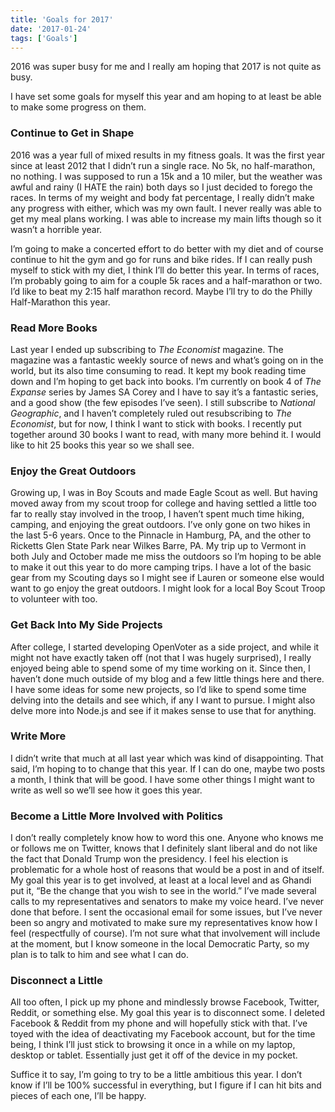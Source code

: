 ```yaml
---
title: 'Goals for 2017'
date: '2017-01-24'
tags: ['Goals']
---
```


2016 was super busy for me and I really am hoping that 2017 is not quite as busy.

I have set some goals for myself this year and am hoping to at least be able to make some progress on them.

### Continue to Get in Shape

2016 was a year full of mixed results in my fitness goals. It was the first year since at least 2012 that I didn’t run a single race. No 5k, no half-marathon, no nothing. I was supposed to run a 15k and a 10 miler, but the weather was awful and rainy (I HATE the rain) both days so I just decided to forego the races. In terms of my weight and body fat percentage, I really didn’t make any progress with either, which was my own fault. I never really was able to get my meal plans working. I was able to increase my main lifts though so it wasn’t a horrible year.

I’m going to make a concerted effort to do better with my diet and of course continue to hit the gym and go for runs and bike rides. If I can really push myself to stick with my diet, I think I’ll do better this year. In terms of races, I’m probably going to aim for a couple 5k races and a half-marathon or two. I’d like to beat my 2:15 half marathon record. Maybe I’ll try to do the Philly Half-Marathon this year.

### Read More Books

Last year I ended up subscribing to <em>The Economist</em> magazine. The magazine was a fantastic weekly source of news and what’s going on in the world, but its also time consuming to read. It kept my book reading time down and I’m hoping to get back into books. I’m currently on book 4 of <em>The Expanse</em> series by James SA Corey and I have to say it’s a fantastic series, and a good show (the few episodes I’ve seen). I still subscribe to <em>National Geographic</em>, and I haven’t completely ruled out resubscribing to <em>The Economist</em>, but for now, I think I want to stick with books. I recently put together around 30 books I want to read, with many more behind it. I would like to hit 25 books this year so we shall see.

### Enjoy the Great Outdoors

Growing up, I was in Boy Scouts and made Eagle Scout as well. But having moved away from my scout troop for college and having settled a little too far to really stay involved in the troop, I haven’t spent much time hiking, camping, and enjoying the great outdoors. I’ve only gone on two hikes in the last 5-6 years. Once to the Pinnacle in Hamburg, PA, and the other to Ricketts Glen State Park near Wilkes Barre, PA. My trip up to Vermont in both July and October made me miss the outdoors so I’m hoping to be able to make it out this year to do more camping trips. I have a lot of the basic gear from my Scouting days so I might see if Lauren or someone else would want to go enjoy the great outdoors. I might look for a local Boy Scout Troop to volunteer with too.

### Get Back Into My Side Projects

After college, I started developing OpenVoter as a side project, and while it might not have exactly taken off (not that I was hugely surprised), I really enjoyed being able to spend some of my time working on it. Since then, I haven’t done much outside of my blog and a few little things here and there. I have some ideas for some new projects, so I’d like to spend some time delving into the details and see which, if any I want to pursue. I might also delve more into Node.js and see if it makes sense to use that for anything.

### Write More

I didn’t write that much at all last year which was kind of disappointing. That said, I’m hoping to to change that this year. If I can do one, maybe two posts a month, I think that will be good. I have some other things I might want to write as well so we’ll see how it goes this year.

### Become a Little More Involved with Politics

I don’t really completely know how to word this one. Anyone who knows me or follows me on Twitter, knows that I definitely slant liberal and do not like the fact that Donald Trump won the presidency. I feel his election is problematic for a whole host of reasons that would be a post in and of itself. My goal this year is to get involved, at least at a local level and as Ghandi put it, “Be the change that you wish to see in the world.” I’ve made several calls to my representatives and senators to make my voice heard. I’ve never done that before. I sent the occasional email for some issues, but I’ve never been so angry and motivated to make sure my representatives know how I feel (respectfully of course). I’m not sure what that involvement will include at the moment, but I know someone in the local Democratic Party, so my plan is to talk to him and see what I can do.

### Disconnect a Little

All too often, I pick up my phone and mindlessly browse Facebook, Twitter, Reddit, or something else. My goal this year is to disconnect some. I deleted Facebook & Reddit from my phone and will hopefully stick with that. I’ve toyed with the idea of deactivating my Facebook account, but for the time being, I think I’ll just stick to browsing it once in a while on my laptop, desktop or tablet. Essentially just get it off of the device in my pocket.

Suffice it to say, I’m going to try to be a little ambitious this year. I don’t know if I’ll be 100% successful in everything, but I figure if I can hit bits and pieces of each one, I’ll be happy.

